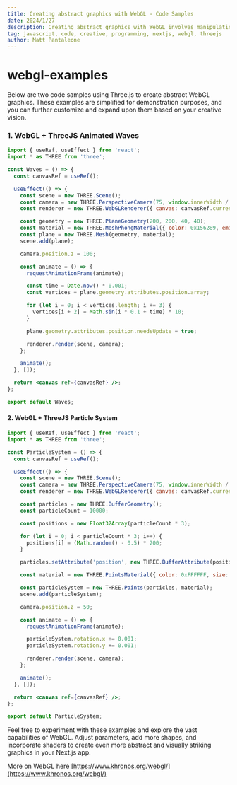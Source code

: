 ```yaml
---
title: Creating abstract graphics with WebGL - Code Samples
date: 2024/1/27
description: Creating abstract graphics with WebGL involves manipulating vertices, colors, and shaders to produce unique and visually appealing visualizations.
tag: javascript, code, creative, programming, nextjs, webgl, threejs
author: Matt Pantaleone
---
```


# webgl-examples

Below are two code samples using Three.js to create abstract WebGL graphics. These examples are simplified for demonstration purposes, and you can further customize and expand upon them based on your creative vision.

### 1. WebGL + ThreeJS Animated Waves

```jsx filename="JavaScript"
import { useRef, useEffect } from 'react';
import * as THREE from 'three';

const Waves = () => {
  const canvasRef = useRef();

  useEffect(() => {
    const scene = new THREE.Scene();
    const camera = new THREE.PerspectiveCamera(75, window.innerWidth / window.innerHeight, 0.1, 1000);
    const renderer = new THREE.WebGLRenderer({ canvas: canvasRef.current });

    const geometry = new THREE.PlaneGeometry(200, 200, 40, 40);
    const material = new THREE.MeshPhongMaterial({ color: 0x156289, emissive: 0x072534, side: THREE.DoubleSide, flatShading: true });
    const plane = new THREE.Mesh(geometry, material);
    scene.add(plane);

    camera.position.z = 100;

    const animate = () => {
      requestAnimationFrame(animate);

      const time = Date.now() * 0.001;
      const vertices = plane.geometry.attributes.position.array;

      for (let i = 0; i < vertices.length; i += 3) {
        vertices[i + 2] = Math.sin(i * 0.1 + time) * 10;
      }

      plane.geometry.attributes.position.needsUpdate = true;

      renderer.render(scene, camera);
    };

    animate();
  }, []);

  return <canvas ref={canvasRef} />;
};

export default Waves;
```

#### 2. WebGL + ThreeJS Particle System

```jsx filename="JavaScript"
import { useRef, useEffect } from 'react';
import * as THREE from 'three';

const ParticleSystem = () => {
  const canvasRef = useRef();

  useEffect(() => {
    const scene = new THREE.Scene();
    const camera = new THREE.PerspectiveCamera(75, window.innerWidth / window.innerHeight, 0.1, 1000);
    const renderer = new THREE.WebGLRenderer({ canvas: canvasRef.current });

    const particles = new THREE.BufferGeometry();
    const particleCount = 10000;

    const positions = new Float32Array(particleCount * 3);

    for (let i = 0; i < particleCount * 3; i++) {
      positions[i] = (Math.random() - 0.5) * 200;
    }

    particles.setAttribute('position', new THREE.BufferAttribute(positions, 3));

    const material = new THREE.PointsMaterial({ color: 0xFFFFFF, size: 0.1 });

    const particleSystem = new THREE.Points(particles, material);
    scene.add(particleSystem);

    camera.position.z = 50;

    const animate = () => {
      requestAnimationFrame(animate);

      particleSystem.rotation.x += 0.001;
      particleSystem.rotation.y += 0.001;

      renderer.render(scene, camera);
    };

    animate();
  }, []);

  return <canvas ref={canvasRef} />;
};

export default ParticleSystem;
```

Feel free to experiment with these examples and explore the vast capabilities of WebGL. Adjust parameters, add more shapes, and incorporate shaders to create even more abstract and visually striking graphics in your Next.js app.

More on WebGL here [https://www.khronos.org/webgl/](https://www.khronos.org/webgl/)